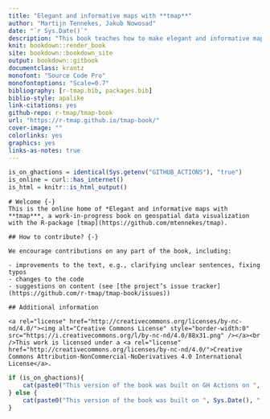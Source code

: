 ```yaml
--- 
title: "Elegant and informative maps with **tmap**"
author: "Martijn Tennekes, Jakub Nowosad"
date: "`r Sys.Date()`"
description: "This book teaches how to make elegant and informative maps with the R package tmap."
knit: bookdown::render_book
site: bookdown::bookdown_site
output: bookdown::gitbook
documentclass: krantz
monofont: "Source Code Pro"
monofontoptions: "Scale=0.7"
bibliography: [r-tmap.bib, packages.bib]
biblio-style: apalike
link-citations: yes
github-repo: r-tmap/tmap-book
url: "https://r-tmap.github.io/tmap-book/"
cover-image: ""
colorlinks: yes
graphics: yes
links-as-notes: true
---
```


```r
is_on_ghactions = identical(Sys.getenv("GITHUB_ACTIONS"), "true")
is_online = curl::has_internet()
is_html = knitr::is_html_output()
```

```asis
# Welcome {-}
This is the online home of *Elegant and informative maps with **tmap***, a work-in-progress book on geospatial data visualization with the R-package [tmap](https://github.com/mtennekes/tmap).
```


```asis
## How to contribute? {-}

We encourage contributions on any part of the book, including:

- improvements to the text, e.g., clarifying unclear sentences, fixing typos
- changes to the code
- suggestions on content (see [the project’s issue tracker](https://github.com/r-tmap/tmap-book/issues))

```

```asis
## Additional information

<a rel="license" href="http://creativecommons.org/licenses/by-nc-nd/4.0/"><img alt="Creative Commons License" style="border-width:0" src="https://i.creativecommons.org/l/by-nc-nd/4.0/88x31.png" /></a><br />This work is licensed under a <a rel="license" href="http://creativecommons.org/licenses/by-nc-nd/4.0/">Creative Commons Attribution-NonCommercial-NoDerivatives 4.0 International License</a>.
```

```r
if (is_on_ghactions){
    cat(paste0("This version of the book was built on GH Actions on ", Sys.Date(), "."))
} else {
    cat(paste0("This version of the book was built on ", Sys.Date(), "."))
}
```


